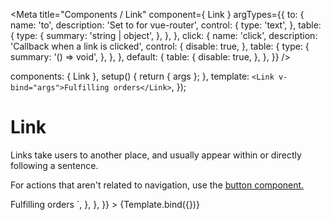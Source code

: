 

<Meta
  title="Components / Link"
  component={ Link }
  argTypes={{
    to: {
      name: 'to',
      description: 'Set to for vue-router',
      control: {
        type: 'text',
      },
      table: {
        type: {
          summary: 'string | object',
        },
      },
    },
    click: {
      name: 'click',
      description: 'Callback when a link is clicked',
      control: {
        disable: true,
      },
      table: {
        type: {
          summary: '() => void',
        },
      },
    },
    default: {
      table: {
        disable: true,
      },
    },
  }}
/>

  components: { Link },
  setup() { return { args }; },
  template: `<Link v-bind="args">Fulfilling orders</Link>`,
});

# Link

Links take users to another place, and usually appear within or directly following a sentence.

For actions that aren't related to navigation, use the [button component.](/docs/components-actions-button--button)


<Canvas>
  <Story
    name="Link"
    parameters={{
      docs: {
        source: {
          code: dedent`
            <Link>Fulfilling orders</Link>
          `,
        },
      },
    }}
  >
    {Template.bind({})}
  </Story>
</Canvas>

<ArgsTable story="Link" />
